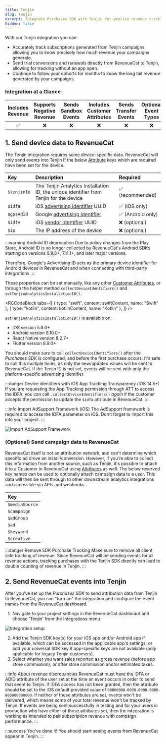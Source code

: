```yaml
---
title: Tenjin
slug: tenjin
excerpt: Integrate Purchases SDK with Tenjin for precise revenue tracking
hidden: false
---
```


With our Tenjin integration you can:

- Accurately track subscriptions generated from Tenjin campaigns, allowing you to know precisely how much revenue your campaigns generate.
- Send trial conversions and renewals directly from RevenueCat to Tenjin, allowing for tracking without an app open.
- Continue to follow your cohorts for months to know the long tail revenue generated by your campaigns.

### Integration at a Glance

| Includes Revenue | Supports Negative Revenue | Sends Sandbox Events | Includes Customer Attributes | Sends Transfer Events | Optional Event Types |
| :--------------: | :-----------------------: | :------------------: | :--------------------------: | :-------------------: | :------------------: |
|        ✅        |            ❌             |          ❌          |              ❌              |          ❌           |          ❌          |

## 1. Send device data to RevenueCat

The Tenjin integration requires some device-specific data. RevenueCat will only send events into Tenjin if the below [Attribute](/customers/customer-attributes) keys which are required have been set for the device.

| Key         | Description                                                                                                                                     | Required          |
| :---------- | :---------------------------------------------------------------------------------------------------------------------------------------------- | :---------------- |
| `$tenjinId` | The Tenjin Analytics Installation ID, the unique identifier from Tenjin for the device                                                          | ✅ (recommended)  |
| `$idfa`     | iOS [advertising identifier](https://developer.apple.com/documentation/adsupport/asidentifiermanager/1614151-advertisingidentifier) UUID        | ✅ (iOS only)     |
| `$gpsAdId`  | Google [advertising identifier](https://developers.google.com/android/reference/com/google/android/gms/ads/identifier/AdvertisingIdClient.Info) | ✅ (Android only) |
| `$idfv`     | iOS [vendor identifier](https://developer.apple.com/documentation/uikit/uidevice/1620059-identifierforvendor) UUID                              | ❌ (optional)     |
| `$ip`       | The IP address of the device                                                                                                                    | ❌ (optional)     |

:::warning Android ID deprecation
Due to policy changes from the Play Store, Android ID is no longer collected by RevenueCat's Android SDKs starting on versions 6.9.8+, 7.11.1+, and later major versions.

Therefore, Google's Advertising ID acts as the primary device identifier for Android devices in RevenueCat and when connecting with third-party integrations.
:::

These properties can be set manually, like any other [Customer Attributes](/customers/customer-attributes), or through the helper method `collectDeviceIdentifiers()` and `setTenjinAnalyticsInstallationID()`.


<RCCodeBlock
  tabs={[
    { type: "swift", content: swiftContent, name: "Swift" },
    { type: "kotlin", content: kotlinContent, name: "Kotlin" },
  ]}
/>

`setTenjinAnalyticsInstallationID()` is available on:

- iOS version 5.8.0+
- Android version 8.10.0+
- React Native version 8.2.7+
- Flutter version 8.9.0+

You should make sure to call `collectDeviceIdentifiers()` after the _Purchases SDK_ is configured, and before the first purchase occurs. It's safe to call this multiple times, as only the new/updated values will be sent to RevenueCat. If the Tenjin ID is not set, events will be sent with only the platform-specific advertising identifier.

:::danger Device identifiers with iOS App Tracking Transparency (iOS 14.5+)
If you are requesting the App Tracking permission through ATT to access the IDFA, you can call `.collectDeviceIdentifiers()` _again_ if the customer accepts the permission to update the `$idfa` attribute in RevenueCat.
:::

:::info Import AdSupport Framework (iOS)
The AdSupport framework is required to access the IDFA parameter on iOS. Don't forget to import this into your project.
:::

![Import AdSupport Framework](/docs_images/integrations/attribution/import-adsupport-framework.png)

### (Optional) Send campaign data to RevenueCat

RevenueCat itself is not an attribution network, and can't determine which specific ad drove an install/conversion. However, if you're able to collect this information from another source, such as Tenjin, it's possible to attach it to a Customer in RevenueCat using [Attributes](/customers/customer-attributes) as well.
The below reserved key names can be used to optionally attach campaign data to a user. This data will then be sent through to other downstream analytics integrations and accessible via APIs and webhooks.

| Key            |
| :------------- |
| `$mediaSource` |
| `$campaign`    |
| `$adGroup`     |
| `$ad`          |
| `$keyword`     |
| `$creative`    |

:::danger Remove SDK Purchase Tracking
Make sure to remove all client side tracking of revenue. Since RevenueCat will be sending events for all revenue actions, tracking purchases with the Tenjin SDK directly can lead to double counting of revenue in Tenjin.
:::

## 2. Send RevenueCat events into Tenjin

After you've set up the _Purchases SDK_ to send attribution data from Tenjin to RevenueCat, you can "turn on" the integration and configure the event names from the RevenueCat dashboard.

1. Navigate to your project settings in the RevenueCat dashboard and choose 'Tenjin' from the Integrations menu

![Integration setup](/docs_images/integrations/setup-integrations.png)

2. Add the Tenjin SDK key(s) for your iOS app and/or Android app if available, which can be accessed in the applicable app's settings; or add your universal SDK key if app-specific keys are not available (only applicable for legacy Tenjin customers).
3. Select whether you want sales reported as gross revenue (before app store commission), or after store commission and/or estimated taxes.

:::info About revenue discrepancies
RevenueCat must have the IDFA or ADID attribute of the user set at the time an event occurs in order to send that event to Tenjin. If IDFA access has not been granted, then the attribute should be set to the iOS default provided value of `00000000-0000-0000-0000-000000000000`. If neither of these attributes are set, events won't be delivered, which means some of your total revenue won't be tracked by Tenjin. If events are being sent successfully in testing and for your users in production who have either of those attributes set, then the integration is working as intended to pair subscription revenue with campaign performance.
:::

:::success You've done it!
You should start seeing events from RevenueCat appear in Tenjin.
:::
